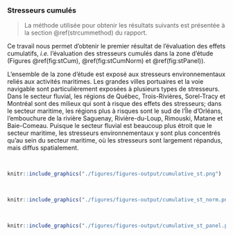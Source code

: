 ### Stresseurs cumulés {#strcumresult}

> La méthode utilisée pour obtenir les résultats suivants est présentée à la section \@ref(strcummethod) du rapport.

Ce travail nous permet d'obtenir le premier résultat de l'évaluation des effets cumulatifs, *i.e.* l'évaluation des stresseurs cumulés dans la zone d'étude (Figures \@ref(fig:stCum), \@ref(fig:stCumNorm) et \@ref(fig:stPanel)). 

L'ensemble de la zone d'étude est exposé aux stresseurs environnementaux reliés aux activités maritimes. Les grandes villes portuaires et la voie navigable sont particulièrement exposées à plusieurs types de stresseurs. Dans le secteur fluvial, les régions de Québec, Trois-Rivières, Sorel-Tracy et Montréal sont des milieux qui sont à risque des effets des stresseurs; dans le secteur maritime, les régions plus à risques sont le sud de l'Île d'Orléans, l'embouchure de la rivière Saguenay, Rivière-du-Loup, Rimouski, Matane et Baie-Comeau. Puisque le secteur fluvial est beaucoup plus étroit que le secteur maritime, les stresseurs environnementaux y sont plus concentrés qu'au sein du secteur maritime, où les stresseurs sont largement répandus, mais diffus spatialement.


<br/>

```r
knitr::include_graphics("./figures/figures-output/cumulative_st.png")
```

<br/>

```r
knitr::include_graphics("./figures/figures-output/cumulative_st_norm.png")
```

<br/>

```r
knitr::include_graphics("./figures/figures-output/cumulative_st_panel.png")
```

<br/>
